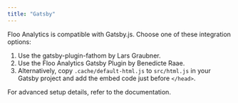 ```yaml
---
title: "Gatsby"
---
```


Floo Analytics is compatible with Gatsby.js. Choose one of these integration options:

1. Use the gatsby-plugin-fathom by Lars Graubner.
2. Use the Floo Analytics Gatsby Plugin by Benedicte Raae.
3. Alternatively, copy `.cache/default-html.js` to `src/html.js` in your Gatsby project and add the embed code just before `</head>`.

For advanced setup details, refer to the documentation.
